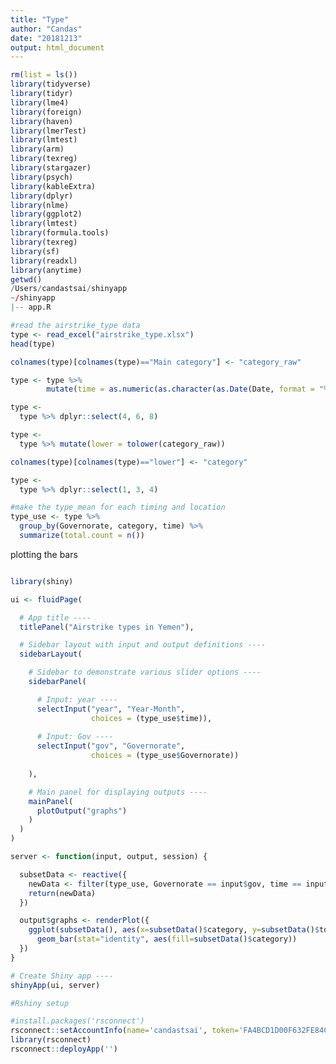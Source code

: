 ```yaml
---
title: "Type"
author: "Candas"
date: "20181213"
output: html_document
---
```


```r
rm(list = ls())
library(tidyverse)
library(tidyr)
library(lme4)
library(foreign)
library(haven)
library(lmerTest)
library(lmtest)
library(arm)
library(texreg)
library(stargazer)
library(psych)
library(kableExtra)
library(dplyr)
library(nlme)
library(ggplot2)
library(lmtest)
library(formula.tools)
library(texreg)
library(sf)
library(readxl)
library(anytime)
getwd()
/Users/candastsai/shinyapp
~/shinyapp
|-- app.R
```




```r
#read the airstrike_type data
type <- read_excel("airstrike_type.xlsx")
head(type)

colnames(type)[colnames(type)=="Main category"] <- "category_raw"

type <- type %>%
        mutate(time = as.numeric(as.character(as.Date(Date, format = "%d/%m/%Y"), format="%Y%m")))

type <- 
  type %>% dplyr::select(4, 6, 8)

type <-
  type %>% mutate(lower = tolower(category_raw))

colnames(type)[colnames(type)=="lower"] <- "category"

type <- 
  type %>% dplyr::select(1, 3, 4)

#make the type_mean for each timing and location
type_use <- type %>%
  group_by(Governorate, category, time) %>%
  summarize(total.count = n())

```

plotting the bars
```r

```


```r
library(shiny)

ui <- fluidPage(

  # App title ----
  titlePanel("Airstrike types in Yemen"),

  # Sidebar layout with input and output definitions ----
  sidebarLayout(

    # Sidebar to demonstrate various slider options ----
    sidebarPanel(

      # Input: year ----
      selectInput("year", "Year-Month",
                  choices = (type_use$time)),
      
      # Input: Gov ----
      selectInput("gov", "Governorate",
                  choices = (type_use$Governorate))
      
    ),

    # Main panel for displaying outputs ----
    mainPanel(
      plotOutput("graphs")
    )
  )
)

server <- function(input, output, session) {

  subsetData <- reactive({
    newData <- filter(type_use, Governorate == input$gov, time == input$year)
    return(newData)
  })

  output$graphs <- renderPlot({
    ggplot(subsetData(), aes(x=subsetData()$category, y=subsetData()$total.count)) +
      geom_bar(stat="identity", aes(fill=subsetData()$category))
  })
}

# Create Shiny app ----
shinyApp(ui, server)
```

```r
#Rshiny setup

#install.packages('rsconnect')
rsconnect::setAccountInfo(name='candastsai', token='FA4BCD1D00F632FE84CD4A95A840C981', secret='JOcJyS4RTrsg7PRCg7vuHZywfKfZ9QemCfTB/Yf8')
library(rsconnect)
rsconnect::deployApp('')
```